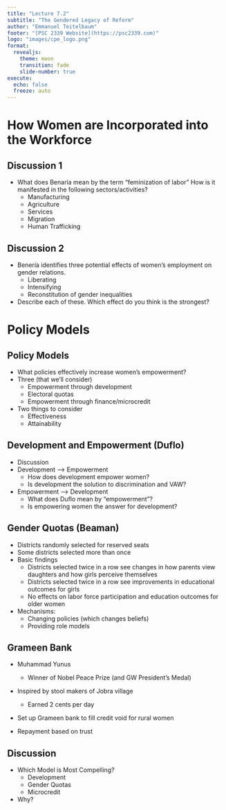 ---
title: "Lecture 7.2"
subtitle: "The Gendered Legacy of Reform"
author: "Emmanuel Teitelbaum"
footer: "[PSC 2339 Website](https://psc2339.com)"
logo: "images/cpe_logo.png"
format:
  revealjs:
    theme: moon
    transition: fade
    slide-number: true
execute:
  echo: false
  freeze: auto
---


# How Women are Incorporated into the Workforce

## Discussion 1

- What does Benaría mean by the term “feminization of labor” How is it manifested in the following sectors/activities? 
	- Manufacturing
	- Agriculture
	- Services
	- Migration
	- Human Trafficking

## Discussion 2

- Benería identifies three potential effects of women’s employment on gender relations. 
	- Liberating
	- Intensifying
	- Reconstitution of gender inequalities
- Describe each of these. Which effect do you think is the strongest? 


# Policy Models

## Policy Models

- What policies effectively increase women’s empowerment?
- Three (that we’ll consider)
	- Empowerment through development 
	- Electoral quotas 
	- Empowerment through finance/microcredit 
- Two things to consider
	- Effectiveness
	- Attainability

## Development and Empowerment (Duflo)

- Discussion
- Development --> Empowerment
  - How does development empower women? 
  - Is development the solution to discrimination and VAW? 

- Empowerment --> Development
  - What does Duflo mean by "empowerment"?  
  - Is empowering women the answer for development?  

## Gender Quotas (Beaman)

- Districts randomly selected for reserved seats
- Some districts selected more than once
- Basic findings
	- Districts selected twice in a row see changes in how parents view daughters and how girls perceive themselves
	- Districts selected twice in a row see improvements in educational outcomes for girls
	- No effects on labor force participation and education outcomes for older women 
- Mechanisms:
	- Changing policies (which changes beliefs)
	- Providing role models

## Grameen Bank

- Muhammad Yunus
	- Winner of Nobel Peace Prize (and GW President's Medal)

- Inspired by stool makers of Jobra village
	- Earned 2 cents per day

- Set up Grameen bank to fill credit void for rural women

- Repayment based on trust


## Discussion

- Which Model is Most Compelling? 
	- Development 
	- Gender Quotas
	- Microcredit

- Why? 
